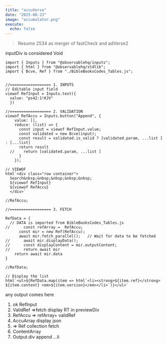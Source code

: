 ```yaml
---
title: "accuVerse"
date: "2025-08-23"
image: "accumulator.png"
execute:
  echo: false
---
```


> Resume 2534 as merger of fastCheck and adVerse2

::: {#inputDiv}
inputDiv is considered Void
:::

```ojs
import { Inputs } from "@observablehq/inputs";
import { html } from "@observablehq/stdlib";
import { Bcve, Ref } from "./BibleBooksCodes_Tables.js";


//================== 1. INPUTS
// Editable input field
viewof RefInput = Inputs.text({
  value: "ps42:1!KJV"
  })

//================== 2. VALIDATION
viewof RefAccu = Inputs.button("Append", {  
    value: [],
    reduce: (list) => {
      const input = viewof RefInput.value;
      const validated = new Bcve(input);
      const result = validated.is_valid ? [validated.param, ...list ] : [...list]
      return result
  //    return [validated.param, ...list ]
      }
    });

// VIEWOF
html`<div class="row container">
  Search&nbsp;&nbsp;&nbsp;&nbsp;&nbsp;
  ${viewof RefInput}
  ${viewof RefAccu}
  </div>`

//RefAccu;
```

```ojs
//================== 3. FETCH

RefData = {
  // DATA is imported from BibleBooksCodes_Tables.js
//      const refArray =  RefAccu;
      const mir = new Ref(RefAccu);
      await mir.fetch_parallel();   // Wait for data to be fetched
//      await mir.displayData(); 
//      const displayContent = mir.outputContent;
//      return await mir
    return await mir.data
}

//RefData;

// Display the list
html`<ul>${RefData.map(item => html`<li><strong>${item.ref}</strong> ${item.content} <em>${item.version}</em></li>`)}</ul>`

```

::: {#outputDiv}
any output comes here
:::

1.  ok RefInput
2.  ValidRef =\>fetch display RT in previewDiv
3.  RefAccu =\> refArray+ validRef
4.  AccuArray display json
5.  =\> Réf collection fetch
6.  ContentArray 
7.  Output.div append ...li 
